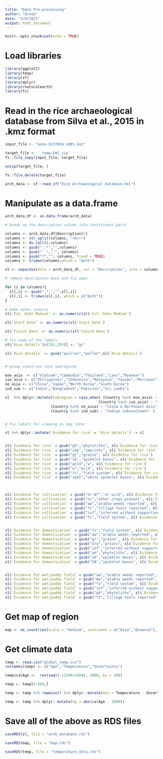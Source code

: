 ---
title: "Data Pre-processing"
author: "Ornob"
date: "3/8/2021"
output: html_document
---

```{r setup, include=FALSE}
knitr::opts_chunk$set(echo = TRUE)
```

# Load libraries

```{r}

library(ggplot2)
library(tmap)
library(sf)
library(dplyr)
library(rnaturalearth)
library(fs)

```

# Read in the rice archaeological database from Silva et al., 2015 in .kmz format

```{r}
input_file <- "pone.0137024.s001.kmz"

target_file <- '.temp.kml.zip'
fs::file_copy(input_file, target_file)

unzip(target_file, )

fs::file_delete(target_file)

arch_data <- sf::read_sf("Rice Archaeological Database.kml")

```

# Manipulate as a data.frame

```{r}
arch_data_df <- as.data.frame(arch_data)

# break up the description column into constituent parts

columns <- arch_data_df$Description[1]
columns <- str_split(columns, "<br>")
columns <- do.call(c,columns)
columns <- gsub(":.*","",columns)
columns <- gsub("  "," ", columns)
columns <- gsub("?","", columns, fixed = TRUE)
columns <- trimws(columns,which = "both")

sl <- separate(data = arch_data_df, col = "Description", into = columns, sep = "<br>")

# remove description keys and fix gaps

for (i in columns){
  sl[,i] <- gsub(".*:","",sl[,i])
  sl[,i] <- trimws(sl[,i], which = c("both"))
}

# make dates numeric
sl$`Est. Date Median` <- as.numeric(sl$`Est. Date Median`)

sl$`Start Date` <- as.numeric(sl$`Start Date`)

sl$`Finish Date` <- as.numeric(sl$`Finish Date`)

# fix some of the labels
sl$`Rice details`[c(283,293)] <- "gr"

sl$`Rice details` <- gsub("poillen","pollen",sl$`Rice details`)


# group countries into subregions

mse_asia  <- c("Vietnam","Cambodia","Thailand","Laos","Myanmar")
ise_asia <- c("Philippines","Indonesia","Malaysia","Taiwan","Marianas")
ne_asia <- c("China","Japan","North Korea","South Korea")
ind_sub <- c("India","Bangladesh","Pakistan","Sri Lanka")

sl  %>% dplyr::mutate(Subregion = case_when( (Country %in% mse_asia) ~ "Mainland Southeast Asia", 
                                           (Country %in% ise_asia) ~ "Island Southeast Asia & Taiwan",
                     (Country %in% ne_asia) ~ "China & Northeast Asia", 
                     (Country %in% ind_sub) ~ "Indian subcontinent" ) ) -> sl


# Fix labels for viewing on map later

sl %>% dplyr::mutate(`Evidence for rice` = `Rice details`) -> sl


sl$`Evidence for rice` = gsub("ph","phytoliths", sl$`Evidence for rice`)
sl$`Evidence for rice` = gsub("imp","imprints", sl$`Evidence for rice`)
sl$`Evidence for rice` = gsub("gr","grains", sl$`Evidence for rice`)
sl$`Evidence for rice` = gsub("sb","spikelet bases", sl$`Evidence for rice`)
sl$`Evidence for rice` = gsub("wild","w", sl$`Evidence for rice`)
sl$`Evidence for rice` = gsub("w","wild", sl$`Evidence for rice`)
sl$`Evidence for rice` = gsub("fs","field system", sl$`Evidence for rice`)
sl$`Evidence for rice` = gsub("spkt","whole spikelet bases", sl$`Evidence for rice`)



sl$`Evidence for cultivation` = gsub("or W?","or wild", sl$`Evidence for cultivation`)
sl$`Evidence for cultivation` = gsub("oc","other crops present", sl$`Evidence for cultivation`)
sl$`Evidence for cultivation` = gsub("aw","arable weeds reported", sl$`Evidence for cultivation`)
sl$`Evidence for cultivation` = gsub("tt","tillage tools reported", sl$`Evidence for cultivation`)
sl$`Evidence for cultivation` = gsub("inf","inferred without supporting evidence", sl$`Evidence for cultivation`)
sl$`Evidence for cultivation` = gsub("fs","field system", sl$`Evidence for cultivation`)


sl$`Evidence for domestication` = gsub("fs","field system", sl$`Evidence for domestication`)
sl$`Evidence for domestication` = gsub("aw","arable weeds reported", sl$`Evidence for domestication`)
sl$`Evidence for domestication` = gsub("gr","grains", sl$`Evidence for domestication`)
sl$`Evidence for domestication` = gsub("Gra","grains", sl$`Evidence for domestication`)
sl$`Evidence for domestication` = gsub("inf","inferred without supporting evidence", sl$`Evidence for domestication`)
sl$`Evidence for domestication` = gsub("ph","phytoliths", sl$`Evidence for domestication`)
sl$`Evidence for domestication` = gsub("sb","spikelet bases", sl$`Evidence for domestication`)
sl$`Evidence for domestication` = gsub("SB","spikelet bases", sl$`Evidence for domestication`)


sl$`Evidence for wet/paddy field` = gsub("aw","arable weeds reported", sl$`Evidence for wet/paddy field`)
sl$`Evidence for wet/paddy field` = gsub("Aw","arable weeds reported", sl$`Evidence for wet/paddy field`)
sl$`Evidence for wet/paddy field` = gsub("fs","field system", sl$`Evidence for wet/paddy field`)
sl$`Evidence for wet/paddy field` = gsub("inf","inferred without supporting evidence", sl$`Evidence for wet/paddy field`)
sl$`Evidence for wet/paddy field` = gsub("ph","phytoliths", sl$`Evidence for wet/paddy field`)
sl$`Evidence for wet/paddy field` = gsub("tt","tillage tools reported", sl$`Evidence for wet/paddy field`)

```

# Get map of region

```{r}

map <- ne_countries(scale = "medium", continent = c("Asia","Oceania"), returnclass = "sf") 


```

# Get climate data


```{r}

temp <- read.csv("global_temp.csv")
colnames(temp) <- c("Age","Temperature","Uncertainty")

temp$calAge <-  rev(seq((-11290+1950), 2000, by = 20))

temp <- temp[4:568,]

temp <- temp %>% rowwise() %>% dplyr::mutate(min = Temperature - Uncertainty, max = Temperature + Uncertainty )

temp <- temp %>% dplyr::mutate(bp = abs(calAge - 2000))


```

# Save all of the above as RDS files

```{r}

saveRDS(sl, file = "arch_database.rds")

saveRDS(map, file = "map.rds")

saveRDS(temp, file = "temperature_data.rds")

```






